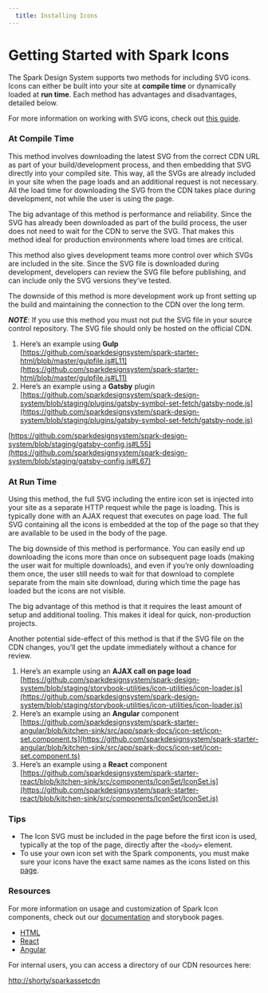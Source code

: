 ```yaml
---
  title: Installing Icons
---
```


# Getting Started with Spark Icons

The Spark Design System supports two methods
for including SVG icons. Icons can either be
built into your site at **compile time** or
dynamically loaded at **run time**. Each
method has advantages and disadvantages,
detailed below.

For more information on working with SVG icons, check out
[this guide](https://css-tricks.com/svg-sprites-use-better-icon-fonts/).

### At Compile Time

This method involves downloading the latest
SVG from the correct CDN URL as part of your
build/development process, and then embedding
that SVG directly into your compiled site.
This way, all the SVGs are already included
in your site when the page loads and an additional
request is not necessary. All the load time for
downloading the SVG from the CDN takes place
during development, not while the user is using
the page. 

The big advantage of this method is performance
and reliability. Since the SVG has already been
downloaded as part of the build process, the user
does not need to wait for the CDN to serve the SVG.
That makes this method ideal for production
environments where load times are critical. 

This method also gives development teams more
control over which SVGs are included in the site.
Since the SVG file is downloaded during development,
developers can review the SVG file before publishing,
and can include only the SVG versions they’ve tested. 

The downside of this method is more development work
up front setting up the build and maintaining the
connection to the CDN over the long term.

***NOTE***: If you use this method you must not put
the SVG file in your source control repository.
The SVG file should only be hosted on the official CDN.

1. Here’s an example using **Gulp**  
[https://github.com/sparkdesignsystem/spark-starter-html/blob/master/gulpfile.js#L11](https://github.com/sparkdesignsystem/spark-starter-html/blob/master/gulpfile.js#L11)
2. Here’s an example using a **Gatsby** plugin 
[https://github.com/sparkdesignsystem/spark-design-system/blob/staging/plugins/gatsby-symbol-set-fetch/gatsby-node.js](https://github.com/sparkdesignsystem/spark-design-system/blob/staging/plugins/gatsby-symbol-set-fetch/gatsby-node.js)  

[https://github.com/sparkdesignsystem/spark-design-system/blob/staging/gatsby-config.js#L55](https://github.com/sparkdesignsystem/spark-design-system/blob/staging/gatsby-config.js#L67)

### At Run Time

Using this method, the full SVG including the entire icon
set is injected into your site as a separate HTTP request
while the page is loading. This is typically done with an
AJAX request that executes on page load. The full SVG
containing all the icons is embedded at the top of the
page so that they are available to be used in the body
of the page. 

The big downside of this method is performance. You can
easily end up downloading the icons more than once on
subsequent page loads (making the user wait for multiple
downloads), and even if you’re only downloading them once,
the user still needs to wait for that download to complete
separate from the main site download, during which time
the page has loaded but the icons are not visible. 

The big advantage of this method is that it requires the
least amount of setup and additional tooling. This makes
it ideal for quick, non-production projects. 

Another potential side-effect of this method is that if
the SVG file on the CDN changes, you’ll get the update
immediately without a chance for review.

1. Here’s an example using an **AJAX call on page load**  
[https://github.com/sparkdesignsystem/spark-design-system/blob/staging/storybook-utilities/icon-utilities/icon-loader.js](https://github.com/sparkdesignsystem/spark-design-system/blob/staging/storybook-utilities/icon-utilities/icon-loader.js)  
2. Here’s an example using an **Angular** component  
[https://github.com/sparkdesignsystem/spark-starter-angular/blob/kitchen-sink/src/app/spark-docs/icon-set/icon-set.component.ts](https://github.com/sparkdesignsystem/spark-starter-angular/blob/kitchen-sink/src/app/spark-docs/icon-set/icon-set.component.ts)
3. Here’s an example using a **React** component  
[https://github.com/sparkdesignsystem/spark-starter-react/blob/kitchen-sink/src/components/IconSet/IconSet.js](https://github.com/sparkdesignsystem/spark-starter-react/blob/kitchen-sink/src/components/IconSet/IconSet.js) 

### Tips
- The Icon SVG must be included in the page before the
first icon is used, typically at the top of the page,
directly after the `<body>` element.
- To use your own icon set with the Spark components,
you must make sure your icons have the exact same names
as the icons listed on this [page](/using-spark/components/icon). 

### Resources

For more information on usage and customization of
Spark Icon components, check out our [documentation](/using-spark/components/icon)
and storybook pages.
- [HTML](https://html.sparkdesignsystem.com/?path=/story/components-icons--default-story)
- [React](https://react.sparkdesignsystem.com/?path=/story/components-icons--default-story)
- [Angular](https://angular.sparkdesignsystem.com/?path=/story/components-accordion--default-story) 

For internal users, you can access a directory of
our CDN resources here: 

[http://shorty/sparkassetcdn](http://shorty/sparkassetcdn)